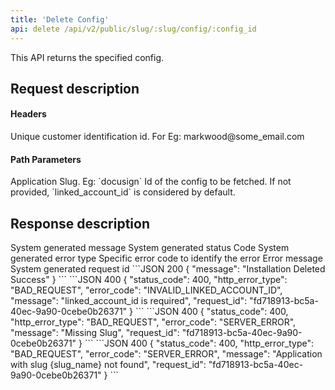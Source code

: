```yaml
---
title: 'Delete Config'
api: delete /api/v2/public/slug/:slug/config/:config_id
---
```


This API returns the specified config.

## Request description
#### Headers 
<ParamField header="linked_account_id" type="string" required>
  Unique customer identification id. For Eg: markwood@some_email.com
</ParamField>

#### Path Parameters
<ParamField path="slug" type="string" required>
  Application Slug. Eg: `docusign`
</ParamField>

<ParamField path="config_id" type="string">
 Id of the config to be fetched. If not provided, `linked_account_id` is considered by default.
</ParamField>

## Response description

<Tabs>
  <Tab title="200">
    <ResponseField name="message" type="string">
        System generated message
    </ResponseField>
  </Tab>
  <Tab title="400">
    <ResponseField name="status_code" type="integer">
    System generated status Code
    </ResponseField>
    <ResponseField name="http_error_type" type="string">
    System generated error type
    </ResponseField>
    <ResponseField name="error_code" type="string">
    Specific error code to identify the error
    </ResponseField>
    <ResponseField name="message" type="string">
    Error message
    </ResponseField>
    <ResponseField name="request_id" type="string">
    System generated request id
    </ResponseField>
  </Tab>
</Tabs>

<ResponseExample>
```JSON 200
{
    "message": "Installation Deleted Success"
}
```
```JSON 400
{
    "status_code": 400,
    "http_error_type": "BAD_REQUEST",
    "error_code": "INVALID_LINKED_ACCOUNT_ID",
    "message": "linked_account_id is required",
    "request_id": "fd718913-bc5a-40ec-9a90-0cebe0b26371"
}
```
```JSON 400
{
    "status_code": 400,
    "http_error_type": "BAD_REQUEST",
    "error_code": "SERVER_ERROR",
    "message": "Missing Slug",
    "request_id": "fd718913-bc5a-40ec-9a90-0cebe0b26371"
}
```
```JSON 400
{
    "status_code": 400,
    "http_error_type": "BAD_REQUEST",
    "error_code": "SERVER_ERROR",
    "message": "Application with slug {slug_name} not found",
    "request_id": "fd718913-bc5a-40ec-9a90-0cebe0b26371"
}
```
</ ResponseExample>